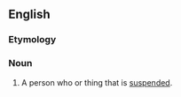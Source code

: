 ==English==

===Etymology===
{{suffix|suspend|ee}}

===Noun===
{{en-noun}}

# A person who or thing that is [[suspend]]ed.